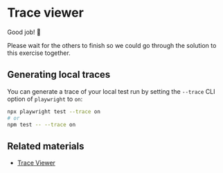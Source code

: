 # Trace viewer

Good job! 👏

Please wait for the others to finish so we could go through the solution to this exercise together.

## Generating local traces

You can generate a trace of your local test run by setting the `--trace` CLI option of `playwright` to `on`:

```sh
npx playwright test --trace on
# or
npm test -- --trace on
```

## Related materials

- [Trace Viewer](https://playwright.dev/docs/trace-viewer)
